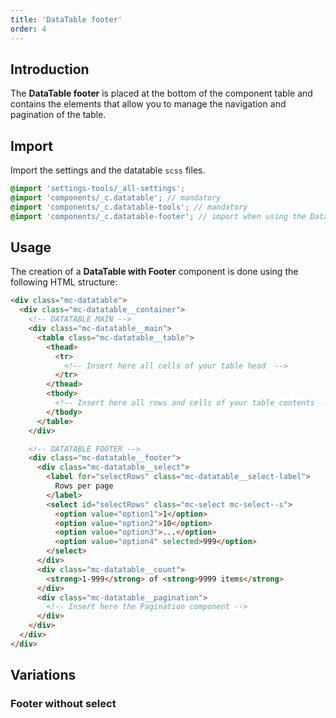 ```yaml
---
title: 'DataTable footer'
order: 4
---
```


## Introduction

The **DataTable footer** is placed at the bottom of the component table and contains the elements that allow you to manage the navigation and pagination of the table.

## Import

Import the settings and the datatable `scss` files.

```scss
@import 'settings-tools/_all-settings';
@import 'components/_c.datatable'; // mandatory
@import 'components/_c.datatable-tools'; // mandatory
@import 'components/_c.datatable-footer'; // import when using the DataTable with a footer
```

## Usage

The creation of a **DataTable with Footer** component is done using the following HTML structure:

```html
<div class="mc-datatable">
  <div class="mc-datatable__container">
    <!-- DATATABLE MAIN -->
    <div class="mc-datatable__main">
      <table class="mc-datatable__table">
        <thead>
          <tr>
            <!-- Insert here all cells of your table head  -->
          </tr>
        </thead>
        <tbody>
          <!-- Insert here all rows and cells of your table contents  -->
        </tbody>
      </table>
    </div>

    <!-- DATATABLE FOOTER -->
    <div class="mc-datatable__footer">
      <div class="mc-datatable__select">
        <label for="selectRows" class="mc-datatable__select-label">
          Rows per page
        </label>
        <select id="selectRows" class="mc-select mc-select--s">
          <option value="option1">1</option>
          <option value="option2">10</option>
          <option value="option3">...</option>
          <option value="option4" selected>999</option>
        </select>
      </div>
      <div class="mc-datatable__count">
        <strong>1-999</strong> of <strong>9999 items</strong>
      </div>
      <div class="mc-datatable__pagination">
        <!-- Insert here the Pagination component -->
      </div>
    </div>
  </div>
</div>
```

<Preview path="footer" nude />

## Variations

### Footer without select

<Preview path="footer-noselect" nude />
